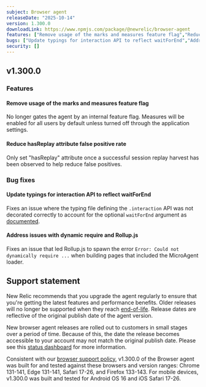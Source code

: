 ```yaml
---
subject: Browser agent
releaseDate: "2025-10-14"
version: 1.300.0
downloadLink: https://www.npmjs.com/package/@newrelic/browser-agent
features: ["Remove usage of the marks and measures feature flag","Reduce hasReplay attribute false positive rate"]
bugs: ["Update typings for interaction API to reflect waitForEnd","Address issues with dynamic require and Rollup.js"]
security: []
---
```


## v1.300.0

### Features

#### Remove usage of the marks and measures feature flag
No longer gates the agent by an internal feature flag.  Measures will be enabled for all users by default unless turned off through the application settings.

#### Reduce hasReplay attribute false positive rate
Only set "hasReplay" attribute once a successful session replay harvest has been observed to help reduce false positives.


### Bug fixes

#### Update typings for interaction API to reflect waitForEnd
Fixes an issue where the typing file defining the `.interaction` API was not decorated correctly to account for the optional `waitForEnd` argument as [documented](https://docs.newrelic.com/docs/browser/new-relic-browser/browser-apis/interaction/#parameters).

#### Address issues with dynamic require and Rollup.js
Fixes an issue that led Rollup.js to spawn the error `Error: Could not dynamically require ...` when building pages that included the MicroAgent loader.

## Support statement

New Relic recommends that you upgrade the agent regularly to ensure that you're getting the latest features and performance benefits. Older releases will no longer be supported when they reach [end-of-life](https://docs.newrelic.com/docs/browser/browser-monitoring/getting-started/browser-agent-eol-policy/). Release dates are reflective of the original publish date of the agent version.

New browser agent releases are rolled out to customers in small stages over a period of time. Because of this, the date the release becomes accessible to your account may not match the original publish date. Please see this [status dashboard](https://newrelic.github.io/newrelic-browser-agent-release/) for more information.

Consistent with our [browser support policy](https://docs.newrelic.com/docs/browser/new-relic-browser/getting-started/compatibility-requirements-browser-monitoring/#browser-types), v1.300.0 of the Browser agent was built for and tested against these browsers and version ranges: Chrome 131-141, Edge 131-141, Safari 17-26, and Firefox 133-143. For mobile devices, v1.300.0 was built and tested for Android OS 16 and iOS Safari 17-26.